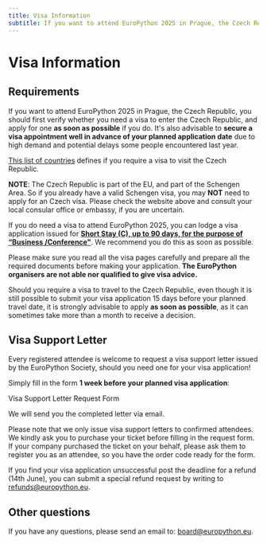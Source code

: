 ```yaml
---
title: Visa Information
subtitle: If you want to attend EuroPython 2025 in Prague, the Czech Republic, you should first verify whether you need a visa to enter the Czech Republic, and apply for one as soon as possible if you do.
---
```


# Visa Information

## Requirements

If you want to attend EuroPython 2025 in Prague, the Czech Republic, you should first verify whether you need a visa to enter the Czech Republic, and apply for one **as soon as possible** if you do.  It's also advisable to **secure a visa appointment well in advance of your planned application date** due to high demand and potential delays some people encountered last year.

[This list of countries](https://www.mzv.cz/jnp/en/information_for_aliens/short_stay_visa/list_of_states_whose_citizens_are/index.html) defines if you require a visa to visit the Czech Republic.

**NOTE**: The Czech Republic is part of the EU, and part of the Schengen Area. So if you already have a valid Schengen visa, you may **NOT** need to apply for an Czech visa. Please check the website above and consult your local consular office or embassy, if you are uncertain.

If you do need a visa to attend EuroPython 2025, you can lodge a visa application issued for **[Short Stay (C), up to 90 days, for the purpose of “Business /Conference"](https://www.mzv.cz/jnp/en/information_for_aliens/short_stay_visa/conference.html)**. We recommend you do this as soon as possible.

Please make sure you read all the visa pages carefully and prepare all the required documents before making your application. **The EuroPython organisers are not able nor qualified to give visa advice.**

Should you require a visa to travel to the Czech Republic, even though it is still possible to submit your visa application 15 days before your planned travel date, it is strongly advisable to apply **as soon as possible**, as it can sometimes take more than a month to receive a decision.

## Visa Support Letter

Every registered attendee is welcome to request a visa support letter issued by the EuroPython Society, should you need one for your visa application!

Simply fill in the form **1 week before your planned visa application**:

<div class="text-center">
<ButtonLink url="https://forms.gle/fJPPgcKFccFmAe2g9"> Visa Support Letter Request Form</ButtonLink>
</div>

We will send you the completed letter via email.

Please note that we only issue visa support letters to confirmed attendees. We kindly ask you to purchase your ticket before filling in the request form. If your company purchased the ticket on your behalf, please ask them to register you as an attendee, so you have the order code ready for the form.

If you find your visa application unsuccessful post the deadline for a refund (14th June), you can submit a special refund request by writing to [refunds@europython.eu](mailto:refunds@europython.eu).

## Other questions

If you have any questions, please send an email to: [board@europython.eu](mailto:board@europython.eu).
